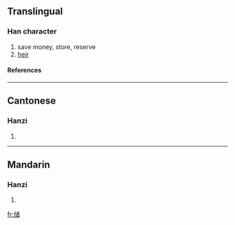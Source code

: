 {{see|儲}}

==Translingual==
===Han character===
{{Han char|rn=9|rad=人|as=10|sn=12|four=|canj=人戈女日 (OIVA)}}
# save money, store, reserve
# [[heir]]
====References====
{{Han ref|kx=0114.051|hdz=10206.070|uh=50A8|ud=20648}}
----
==Cantonese==
===Hanzi===
{{yue-hanzi|jyut=|y=chyu5}}
# {{defn|Cantonese}}
----
==Mandarin==
===Hanzi===
{{cmn-hanzi|tra=儲|pin=[[chǔ]] (chu3)|wg=ch'u<sup>3</sup>}}
# {{defn|Mandarin}}




[[fr:储]]